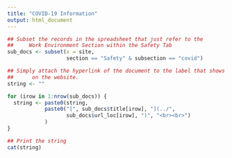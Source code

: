 ```yaml
---
title: "COVID-19 Information"
output: html_document
---
```



```r

## Subset the records in the spreadsheet that just refer to the 
##     Work Environment Section within the Safety Tab
sub_docs <- subset(x = site, 
                   section == "Safety" & subsection == "covid")

## Simply attach the hyperlink of the document to the label that shows up
##      on the website. 
string <- ""

for (irow in 1:nrow(sub_docs)) {
  string <- paste0(string,
            paste0("[", sub_docs$title[irow], "](../",
                   sub_docs$url_loc[irow], ")", "<br><br>")
            )
}

## Print the string
cat(string)
```